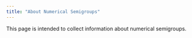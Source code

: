 ```yaml
---
title: "About Numerical Semigroups"
---
```


This page is intended to collect information about numerical semigroups.



